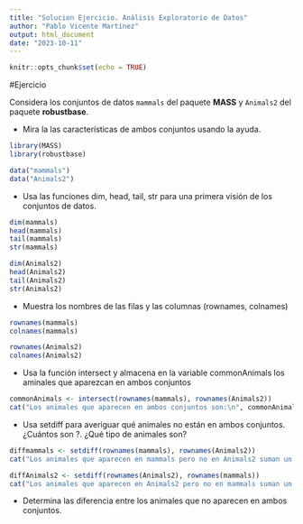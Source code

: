```yaml
---
title: "Solucion Ejercicio. Análisis Exploratorio de Datos"
author: "Pablo Vicente Martínez"
output: html_document
date: "2023-10-11"
---
```


```r
knitr::opts_chunk$set(echo = TRUE)
```

#Ejercicio 

Considera los conjuntos de datos `mammals` del paquete **MASS** y `Animals2` del paquete **robustbase**.

+ Mira la las características de ambos conjuntos usando la ayuda.

```r
library(MASS)
library(robustbase)

data("mammals")
data("Animals2")
```

+ Usa las funciones dim, head, tail, str para una primera visión de los conjuntos de datos.

```r
dim(mammals)
head(mammals)
tail(mammals)
str(mammals)

dim(Animals2)
head(Animals2)
tail(Animals2)
str(Animals2)
```

+ Muestra los nombres de las filas y las columnas (rownames, colnames)

```r
rownames(mammals)
colnames(mammals)

rownames(Animals2)
colnames(Animals2)
```

+ Usa la función intersect y almacena en la variable commonAnimals los aminales que aparezcan en ambos conjuntos

```r
commonAnimals <- intersect(rownames(mammals), rownames(Animals2))
cat("Los animales que aparecen en ambos conjuntos son:\n", commonAnimals)
```

+ Usa setdiff para averiguar qué animales no están en ambos conjuntos. ¿Cuántos son ?. ¿Qué tipo de animales son?

```r
diffmammals <- setdiff(rownames(mammals), rownames(Animals2))
cat("Los animales que aparecen en mammals pero no en Animals2 suman un total de", length(diffmammals), "y son los siguientes:\n", diffmammals, "\n")

diffAnimals2 <- setdiff(rownames(Animals2), rownames(mammals))
cat("Los animales que aparecen en Animals2 pero no en mammals suman un total de", length(diffAnimals2), "y son los siguientes:\n", diffAnimals2, "\n")
```

+ Determina las diferencia entre los animales que no aparecen en ambos conjuntos.



